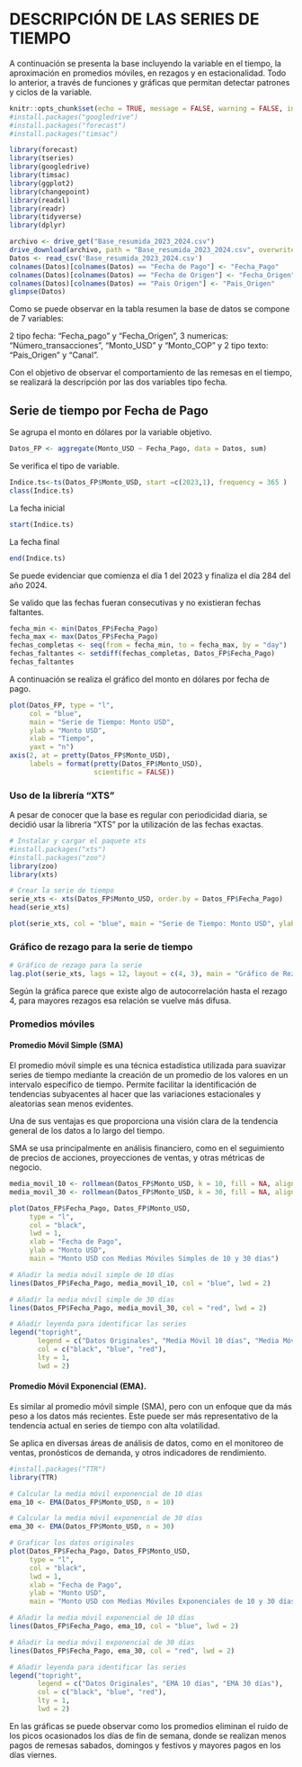 
# DESCRIPCIÓN DE LAS SERIES DE TIEMPO

A continuación se presenta la base incluyendo la variable en el tiempo, la aproximación en promedios móviles, en rezagos y en estacionalidad. Todo lo anterior, a través de funciones y gráficas que permitan detectar patrones y ciclos de la variable.



```r
knitr::opts_chunk$set(echo = TRUE, message = FALSE, warning = FALSE, include = TRUE)
#install.packages("googledrive")
#install.packages("forecast")
#install.packages("timsac")

library(forecast)
library(tseries)
library(googledrive)
library(timsac)
library(ggplot2)
library(changepoint)
library(readxl)
library(readr)
library(tidyverse)
library(dplyr)
```




```r

archivo <- drive_get("Base_resumida_2023_2024.csv")
drive_download(archivo, path = "Base_resumida_2023_2024.csv", overwrite = TRUE)
Datos <- read_csv('Base_resumida_2023_2024.csv')
colnames(Datos)[colnames(Datos) == "Fecha de Pago"] <- "Fecha_Pago"
colnames(Datos)[colnames(Datos) == "Fecha de Origen"] <- "Fecha_Origen"
colnames(Datos)[colnames(Datos) == "Pais Origen"] <- "Pais_Origen"
glimpse(Datos)

```

Como se puede observar en la tabla resumen la base de datos se compone de 7 variables:

2 tipo fecha: "Fecha_pago" y "Fecha_Origen", 3 numericas: "Número_transacciones", "Monto_USD" y "Monto_COP" y 2 tipo texto: "Pais_Origen" y "Canal".

Con el objetivo de observar el comportamiento de las remesas en el tiempo, se realizará la descripción por las dos variables tipo fecha.

## Serie de tiempo por Fecha de Pago

Se agrupa el monto en dólares por la variable objetivo.

```r
Datos_FP <- aggregate(Monto_USD ~ Fecha_Pago, data = Datos, sum)

```

Se verifica el tipo de variable.
```r
Indice.ts<-ts(Datos_FP$Monto_USD, start =c(2023,1), frequency = 365 )
class(Indice.ts)
```

La fecha inicial

```r
start(Indice.ts)

```

La fecha final

```r
end(Indice.ts)
```

Se puede evidenciar que comienza el día 1 del 2023 y finaliza el día 284 del año 2024.

Se valido que las fechas fueran consecutivas y no existieran fechas faltantes.

```r
fecha_min <- min(Datos_FP$Fecha_Pago)
fecha_max <- max(Datos_FP$Fecha_Pago)
fechas_completas <- seq(from = fecha_min, to = fecha_max, by = "day")
fechas_faltantes <- setdiff(fechas_completas, Datos_FP$Fecha_Pago)
fechas_faltantes
```

A continuación se realiza el gráfico del monto en dólares por fecha de pago.

```r
plot(Datos_FP, type = "l", 
     col = "blue", 
     main = "Serie de Tiempo: Monto USD", 
     ylab = "Monto USD", 
     xlab = "Tiempo",
     yaxt = "n")
axis(2, at = pretty(Datos_FP$Monto_USD), 
     labels = format(pretty(Datos_FP$Monto_USD), 
                     scientific = FALSE))

```

### Uso de la librería "XTS"

A pesar de conocer que la base es regular con periodicidad diaria, se decidió usar la libreria "XTS" por la utilización de las fechas exactas.


```r
# Instalar y cargar el paquete xts
#install.packages("xts")
#install.packages("zoo")
library(zoo)
library(xts)


```

```r
# Crear la serie de tiempo
serie_xts <- xts(Datos_FP$Monto_USD, order.by = Datos_FP$Fecha_Pago)
head(serie_xts)
```


```r
plot(serie_xts, col = "blue", main = "Serie de Tiempo: Monto USD", ylab = "Monto USD")
```

### Gráfico de rezago para la serie de tiempo

```r
# Gráfico de rezago para la serie 
lag.plot(serie_xts, lags = 12, layout = c(4, 3), main = "Gráfico de Rezago para la Serie de Tiempo")

```

Según la gráfica parece que existe algo de autocorrelación hasta el rezago 4, para mayores rezagos esa relación se vuelve más difusa.

### Promedios móviles

#### Promedio Móvil Simple (SMA)

El promedio móvil simple es una técnica estadística utilizada para suavizar series de tiempo mediante la creación de un promedio de los valores en un intervalo específico de tiempo. Permite facilitar la identificación de tendencias subyacentes al hacer que las variaciones estacionales y aleatorias sean menos evidentes.

Una de sus ventajas es que proporciona una visión clara de la tendencia general de los datos a lo largo del tiempo.

SMA se usa principalmente en análisis financiero, como en el seguimiento de precios de acciones, proyecciones de ventas, y otras métricas de negocio.


```r

media_movil_10 <- rollmean(Datos_FP$Monto_USD, k = 10, fill = NA, align = "right")
media_movil_30 <- rollmean(Datos_FP$Monto_USD, k = 30, fill = NA, align = "right")

plot(Datos_FP$Fecha_Pago, Datos_FP$Monto_USD, 
     type = "l", 
     col = "black", 
     lwd = 1, 
     xlab = "Fecha de Pago", 
     ylab = "Monto USD", 
     main = "Monto USD con Medias Móviles Simples de 10 y 30 días")

# Añadir la media móvil simple de 10 días
lines(Datos_FP$Fecha_Pago, media_movil_10, col = "blue", lwd = 2)

# Añadir la media móvil simple de 30 días
lines(Datos_FP$Fecha_Pago, media_movil_30, col = "red", lwd = 2)

# Añadir leyenda para identificar las series
legend("topright", 
       legend = c("Datos Originales", "Media Móvil 10 días", "Media Móvil 30 días"), 
       col = c("black", "blue", "red"), 
       lty = 1, 
       lwd = 2)
```


#### Promedio Móvil Exponencial (EMA).

Es similar al promedio móvil simple (SMA), pero con un enfoque que da más peso a los datos más recientes. Este puede ser más representativo de la tendencia actual en series de tiempo con alta volatilidad.

Se aplica en diversas áreas de análisis de datos, como en el monitoreo de ventas, pronósticos de demanda, y otros indicadores de rendimiento.

```r

#install.packages("TTR")
library(TTR)

# Calcular la media móvil exponencial de 10 días
ema_10 <- EMA(Datos_FP$Monto_USD, n = 10)

# Calcular la media móvil exponencial de 30 días
ema_30 <- EMA(Datos_FP$Monto_USD, n = 30)

# Graficar los datos originales
plot(Datos_FP$Fecha_Pago, Datos_FP$Monto_USD, 
     type = "l", 
     col = "black", 
     lwd = 1, 
     xlab = "Fecha de Pago", 
     ylab = "Monto USD", 
     main = "Monto USD con Medias Móviles Exponenciales de 10 y 30 días")

# Añadir la media móvil exponencial de 10 días
lines(Datos_FP$Fecha_Pago, ema_10, col = "blue", lwd = 2)

# Añadir la media móvil exponencial de 30 días
lines(Datos_FP$Fecha_Pago, ema_30, col = "red", lwd = 2)

# Añadir leyenda para identificar las series
legend("topright", 
       legend = c("Datos Originales", "EMA 10 días", "EMA 30 días"), 
       col = c("black", "blue", "red"), 
       lty = 1, 
       lwd = 2)
```

En las gráficas se puede observar como los promedios eliminan el ruido de los picos ocasionados los días de fin de semana, donde se realizan menos pagos de remesas sabados, domingos y festivos y mayores pagos en los días viernes.


